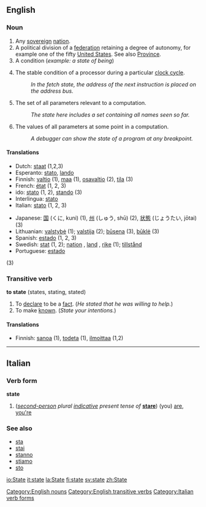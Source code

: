 ==English==

{{rank|son|death|perhaps|303|state|says|wife|hear}}

===Noun===
{{en-noun-reg}}

#Any [[sovereign]] [[nation]].
#A political division of a [[federation]] retaining a degree of autonomy, for example one of the fifty [[United States]].  See also [[Province]].
#A condition (''example: a state of being'')
# {{computing}} The stable condition of a processor during a particular [[clock cycle]].
#: ''In the fetch state, the address of the next instruction is placed on the address bus.''
# {{computing}} The set of all parameters relevant to a computation.
#: ''The state here includes a set containing all names seen so far.''
# {{computing}} The values of all parameters at some point in a computation.
#: ''A debugger can show the state of a program at any breakpoint.''

====Translations====
{{top}}
*Dutch: [[staat]] {{f}} (1,2,3)
*Esperanto: [[stato]], [[lando]]
*Finnish: [[valtio]] (1), [[maa]] (1), [[osavaltio]] (2), [[tila]] (3)
*French: [[état]] {{m}} (1, 2, 3)
*ido: [[stato]] (1, 2), [[stando]] (3)
*Interlingua: [[stato]]
*Italian: [[stato]] {{m}} (1, 2, 3)
{{mid}}
*Japanese: [[国]] (くに, kuni) (1), [[州]] (しゅう, shū) (2), [[状態]] (じょうたい, jōtai) (3)
*Lithuanian: [[valstybė]] {{f}} (1); [[valstija]] {{f}} (2); [[būsena]] {{f}} (3), [[būklė]] {{f}} (3)
*Spanish: [[estado]] {{m}} (1, 2, 3)
*Swedish: [[stat]] {{c}} (1, 2); [[nation]] {{c}}, [[land]] {{n}}, [[rike]] {{n}} (1); [[tillstånd]] 
*Portuguese: [[estado]]
{{n}} (3)
{{bottom}}

===Transitive verb===
'''to state''' (states, stating, stated)

#To [[declare]] to be a [[fact]].  (''He stated that he was willing to help.'')
#To make [[known]].  (''State your intentions.'')

====Translations====
*Finnish: [[sanoa]] (1), [[todeta]] (1), [[ilmoittaa]] (1,2)

[[Category:English nouns]]
[[Category:English transitive verbs]]

----

==Italian==
===Verb form===
'''state'''

#(''[[second-person]] plural [[indicative]] present tense of'' '''[[stare#Italian|stare]]''') (you) [[are]], [[you're]]

===See also===
*[[sta]]
*[[stai]]
*[[stanno]]
*[[stiamo]]
*[[sto]]

[[Category:Italian verb forms]]

[[io:State]]
[[it:state]]
[[la:State]]
[[fi:state]]
[[sv:state]]
[[zh:State]]